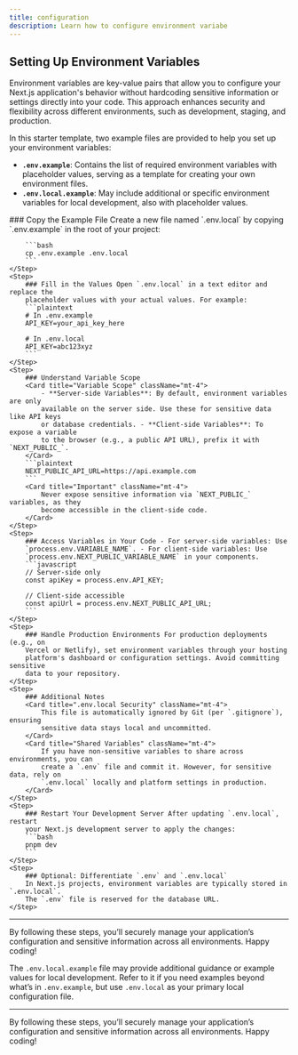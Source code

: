 ```yaml
---
title: configuration
description: Learn how to configure environment variabe
---
```



## Setting Up Environment Variables

Environment variables are key-value pairs that allow you to configure your Next.js application's behavior without hardcoding sensitive information or settings directly into your code. This approach enhances security and flexibility across different environments, such as development, staging, and production.

In this starter template, two example files are provided to help you set up your environment variables:

- **`.env.example`**: Contains the list of required environment variables with placeholder values, serving as a template for creating your own environment files.
- **`.env.local.example`**: May include additional or specific environment variables for local development, also with placeholder values.

<Steps>
    <Step>
        ### Copy the Example File Create a new file named `.env.local` by copying
        `.env.example` in the root of your project:

        ```bash
        cp .env.example .env.local
        ```
    </Step>
    <Step>
        ### Fill in the Values Open `.env.local` in a text editor and replace the
        placeholder values with your actual values. For example:
        ```plaintext
        # In .env.example
        API_KEY=your_api_key_here

        # In .env.local
        API_KEY=abc123xyz
        ```
    </Step>
    <Step>
        ### Understand Variable Scope
        <Card title="Variable Scope" className="mt-4">
            - **Server-side Variables**: By default, environment variables are only
            available on the server side. Use these for sensitive data like API keys
            or database credentials. - **Client-side Variables**: To expose a variable
            to the browser (e.g., a public API URL), prefix it with `NEXT_PUBLIC_`.
        </Card>
        ```plaintext
        NEXT_PUBLIC_API_URL=https://api.example.com
        ```
        <Card title="Important" className="mt-4">
            Never expose sensitive information via `NEXT_PUBLIC_` variables, as they
            become accessible in the client-side code.
        </Card>
    </Step>
    <Step>
        ### Access Variables in Your Code - For server-side variables: Use
        `process.env.VARIABLE_NAME`. - For client-side variables: Use
        `process.env.NEXT_PUBLIC_VARIABLE_NAME` in your components.
        ```javascript
        // Server-side only
        const apiKey = process.env.API_KEY;

        // Client-side accessible
        const apiUrl = process.env.NEXT_PUBLIC_API_URL;
        ```
    </Step>
    <Step>
        ### Handle Production Environments For production deployments (e.g., on
        Vercel or Netlify), set environment variables through your hosting
        platform's dashboard or configuration settings. Avoid committing sensitive
        data to your repository.
    </Step>
    <Step>
        ### Additional Notes
        <Card title=".env.local Security" className="mt-4">
            This file is automatically ignored by Git (per `.gitignore`), ensuring
            sensitive data stays local and uncommitted.
        </Card>
        <Card title="Shared Variables" className="mt-4">
            If you have non-sensitive variables to share across environments, you can
            create a `.env` file and commit it. However, for sensitive data, rely on
            `.env.local` locally and platform settings in production.
        </Card>
    </Step>
    <Step>
        ### Restart Your Development Server After updating `.env.local`, restart
        your Next.js development server to apply the changes:
        ```bash
        pnpm dev
        ```
    </Step>
    <Step>
        ### Optional: Differentiate `.env` and `.env.local`
        In Next.js projects, environment variables are typically stored in `.env.local`.
        The `.env` file is reserved for the database URL.
    </Step>

</Steps>

---

By following these steps, you’ll securely manage your application’s configuration and sensitive information across all environments. Happy coding!

The `.env.local.example` file may provide additional guidance or example values for local development. Refer to it if you need examples beyond what’s in `.env.example`, but use `.env.local` as your primary local configuration file.

---

By following these steps, you’ll securely manage your application’s configuration and sensitive information across all environments. Happy coding!
